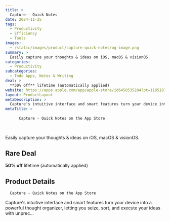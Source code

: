 ```yaml
---
title: >
  Capture - Quick Notes
date: 2024-11-25
tags:
  - Productivity
  - Efficiency
  - Tools
images:
  - /static/images/product/capture-quick-notes/og-image.png
summary: >
  Easily capture your thoughts & ideas on iOS, macOS & visionOS.
categories:
  - Productivity
subcategories:
  - Todo Apps, Notes & Writing
deal: >
  **50% off** lifetime (automatically applied)
website: https://apps.apple.com/app/apple-store/id6458535284?pt=118518712&ct=github&mt=8
layout: ProductLayout
metaDescription: >
  Capture's intuitive interface and smart features turn your device into a powerful thought organizer, letting you seize, sort, and execute your ideas with unprec…
metaTitle: >
  
      ‎Capture - Quick Notes on the App Store
    
---
```

Easily capture your thoughts & ideas on iOS, macOS & visionOS.

## Rare Deal

**50% off** lifetime (automatically applied)

## Product Details

      ‎Capture - Quick Notes on the App Store
    

Capture's intuitive interface and smart features turn your device into a powerful thought organizer, letting you seize, sort, and execute your ideas with unprec…
